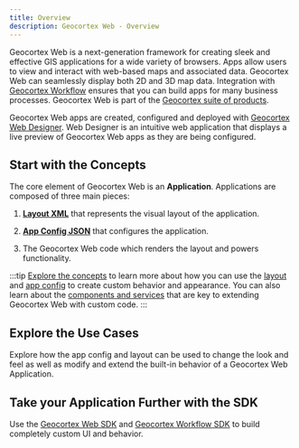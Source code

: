 ```yaml
---
title: Overview
description: Geocortex Web - Overview
---
```



Geocortex Web is a next-generation framework for creating sleek and effective GIS applications for a wide variety of browsers. Apps allow users to view and interact with web-based maps and associated data. Geocortex Web can seamlessly display both 2D and 3D map data. Integration with [Geocortex Workflow](../workflow/overview.mdx) ensures that you can build apps for many business processes. Geocortex Web is part of the [Geocortex suite of products](https://www.geocortex.com/products/).

Geocortex Web apps are created, configured and deployed with [Geocortex Web Designer](https://apps.geocortex.com/webviewer/designer/). Web Designer is an intuitive web application that displays a live preview of Geocortex Web apps as they are being configured.

<DesignerCallout />

## Start with the Concepts

The core element of Geocortex Web is an **Application**. Applications are composed of three main pieces:

1. [**Layout XML**](concepts-layout.mdx) that represents the visual layout of the application.

2. [**App Config JSON**](concepts-app-config.mdx) that configures the application.

3. The Geocortex Web code which renders the layout and powers functionality.

:::tip
[Explore the concepts](concepts-key-concepts.mdx) to learn more about how you can use the [layout](concepts-layout.mdx) and [app config](concepts-app-config.mdx) to create custom behavior and appearance. You can also learn about the [components and services](concepts-components-services.mdx) that are key to extending Geocortex Web with custom code.
:::

## Explore the Use Cases

Explore how the app config and layout can be used to change the look and feel as well as modify and extend the built-in behavior of a Geocortex Web Application.

<UseCaseContainer>
    <UseCaseCard
        title="Change or extend built-in behavior"
        description="Change the default behavior of map clicks, map initialization, and more"
        link="usecases-change-default-behavior"
    />
    <UseCaseCard
        title="Customize the look and feel"
        description="Change the appearance of your application with themes and configuration"
        link="usecases-look-and-feel"
    />
    <UseCaseCard
        title="Display a Custom Form"
        description="Display a custom form using Geocortex Workflow"
        link="usecases-display-custom-form"
    />
    <UseCaseCard
        title="Take Custom Behavior even Further with Workflow"
        description="Use Geocortex Workflow to configure custom behavior for button presses, application startup, map clicks and more"
        link="usecases-change-default-map-click-behavior"
    />
</UseCaseContainer>

## Take your Application Further with the SDK

Use the [Geocortex Web SDK](sdk-overview.mdx) and [Geocortex Workflow SDK](../workflow/sdk-overview.mdx) to build completely custom UI and behavior.

<UseCaseContainer>
    <UseCaseCard
        title="Implement a Custom Form Element with Geocortex Workflow"
        description="Extend Geocortex Workflow forms with custom UI and functionality"
        link="usecases-implement-custom-form-elements"
    />
    <UseCaseCard
        title="Create a Custom Activity with Geocortex Workflow"
        description="Define custom behavior in Geocortex Workflow that can be leveraged in Geocortex Web"
        link="usecases-implement-custom-activity"
    />
    <UseCaseCard
        title="Extend Geocortex Web Functionality with Custom Commands and Operations"
        description="Add commands and operations to Geocortex Web that implement custom behavior"
        link="usecases-implement-command-operation"
    />
    <UseCaseCard
        title="Create new UI elements with Custom Components"
        description="Create fully custom UI components that can be used in Geocortex Web apps"
        link="usecases-implement-component-with-ui"
    />
    <UseCaseCard
        title="Extend Geocortex Web's Capabilities with Custom Services"
        description="Create background services which can provide utility functions, do background work, and more"
        link="usecases-implement-service"
    />
</UseCaseContainer>
